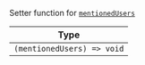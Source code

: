 Setter function for [`mentionedUsers`](../../../contexts/message-input-context.mdx#mentionedusers)

| Type                       |
| -------------------------- |
| `(mentionedUsers) => void` |
